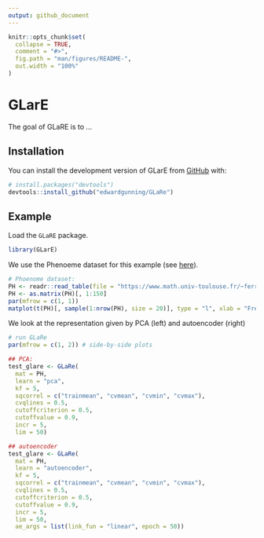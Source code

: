 ```yaml
---
output: github_document
---
```


<!-- README.md is generated from README.Rmd. Please edit that file -->

```r
knitr::opts_chunk$set(
  collapse = TRUE,
  comment = "#>",
  fig.path = "man/figures/README-",
  out.width = "100%"
)
```

# GLarE

<!-- badges: start -->
<!-- badges: end -->

The goal of GLaRE is to ...

## Installation

You can install the development version of GLarE from [GitHub](https://github.com/) with:

``` r
# install.packages("devtools")
devtools::install_github("edwardgunning/GLaRe")
```

## Example

Load the `GLaRE` package.

```r
library(GLarE)
```

We use the Phenoeme dataset for this example (see [here](https://www.math.univ-toulouse.fr/~ferraty/SOFTWARES/NPFDA/)).

```r
# Phoenome dataset:
PH <- readr::read_table(file = "https://www.math.univ-toulouse.fr/~ferraty/SOFTWARES/NPFDA/npfda-phoneme.dat", col_names = FALSE)
PH <- as.matrix(PH)[, 1:150]
par(mfrow = c(1, 1))
matplot(t(PH)[, sample(1:nrow(PH), size = 20)], type = "l", xlab = "Freq.", ylab = "Log-periodogram")
```

We look at the representation given by PCA (left) and autoencoder (right)

```r
# run GLaRe
par(mfrow = c(1, 2)) # side-by-side plots

## PCA:
test_glare <- GLaRe(
  mat = PH,
  learn = "pca",
  kf = 5,
  sqcorrel = c("trainmean", "cvmean", "cvmin", "cvmax"),
  cvqlines = 0.5,
  cutoffcriterion = 0.5,
  cutoffvalue = 0.9,
  incr = 5,
  lim = 50)

## autoencoder
test_glare <- GLaRe(
  mat = PH,
  learn = "autoencoder",
  kf = 5,
  sqcorrel = c("trainmean", "cvmean", "cvmin", "cvmax"),
  cvqlines = 0.5,
  cutoffcriterion = 0.5,
  cutoffvalue = 0.9,
  incr = 5,
  lim = 50,
  ae_args = list(link_fun = "linear", epoch = 50))
```


